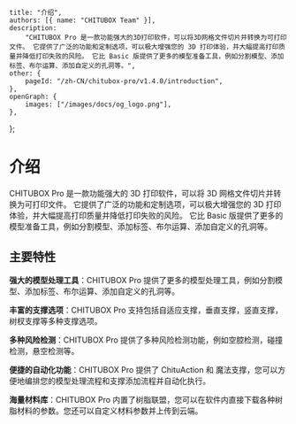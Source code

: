 	title: "介绍",
	authors: [{ name: "CHITUBOX Team" }],
	description:
		"CHITUBOX Pro 是一款功能强大的3D打印软件，可以将3D网格文件切片并转换为可打印文件。 它提供了广泛的功能和定制选项，可以极大增强您的 3D 打印体验，并大幅提高打印质量并降低打印失败的风险。 它比 Basic 版提供了更多的模型准备工具，例如分割模型、添加标签、布尔运算、添加自定义的孔洞等。",
	other: {
		pageId: "/zh-CN/chitubox-pro/v1.4.0/introduction",
	},
	openGraph: {
		images: ["/images/docs/og_logo.png"],
	},
};

# 介绍

CHITUBOX Pro 是一款功能强大的 3D 打印软件，可以将 3D 网格文件切片并转换为可打印文件。 它提供了广泛的功能和定制选项，可以极大增强您的 3D 打印体验，并大幅提高打印质量并降低打印失败的风险。 它比 Basic 版提供了更多的模型准备工具，例如分割模型、添加标签、布尔运算、添加自定义的孔洞等。

## 主要特性

**强大的模型处理工具**：CHITUBOX Pro 提供了更多的模型处理工具，例如分割模型、添加标签、布尔运算、添加自定义的孔洞等。

**丰富的支撑选项**：CHITUBOX Pro 支持包括自适应支撑，垂直支撑，竖直支撑，树杈支撑等多种支撑选项。

**多种风险检测**：CHITUBOX Pro 提供了多种<NextLink href="http://localhost:3000/zh-CN/chitubox-pro/latest/risk-detection">风险检测</NextLink>功能，例如空腔检测，碰撞检测，悬空检测等。

**便捷的自动化功能**：CHITUBOX Pro 提供了 <NextLink href="/zh-CN/chitubox-pro/latest/chitu-action">ChituAction</NextLink> 和 <NextLink href="http://localhost:3000/zh-CN/chitubox-pro/latest/support/magic-support">魔法支撑</NextLink>，您可以方便地编排您的模型处理流程和支撑添加流程并自动化执行。

**海量材料库**：CHITUBOX Pro 内置了树脂联盟，您可以在软件内直接下载各种树脂材料的参数。您还可以自定义材料参数并上传到云端。

